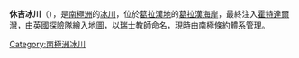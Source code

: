 {{expand|time=2014-01-02T17:24:44+00:00}}
{{unreferenced|time=2014-01-02T17:24:44+00:00}}
{{coord|66|11|S|65|7|W|source:GNIS|display=title}}

'''休吉冰川'''（{{lang-en|Hugi Glacier}}），是[[南極洲|南極洲]]的[[冰川|冰川]]，位於[[葛拉漢地|葛拉漢地]]的[[葛拉漢海岸|葛拉漢海岸]]，最終注入[[霍特達爾灣|霍特達爾灣]]，由[[英國|英國]]探險隊繪入地圖，以[[瑞士|瑞士]]教師命名，現時由[[南極條約體系|南極條約體系]]管理。

{{DEFAULTSORT:Hugi Glacier}}
[[Category:南極洲冰川|Category:南極洲冰川]]


{{GrahamCoast-geo-stub}}